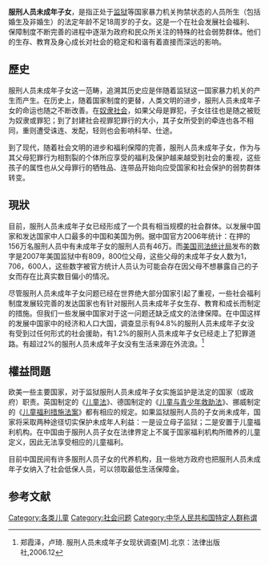 '''服刑人员未成年子女'''，是指正处于[[监狱|监狱]]等国家暴力机关拘禁状态的人员所生（包括婚生及非婚生）的法定年龄不足18周岁的子女。这是一个在社会发展社会福利、保障制度不断完善的进程中逐渐为政府和民众所关注的特殊的社会弱势群体。他们的生存、教育及身心成长对社会的稳定和和谐有着直接而深远的影响。  

==歷史==
服刑人员未成年子女这一范畴，追溯其历史应是伴随着监狱这一国家暴力机关的产生而产生。在历史上，随着国家制度的更替，人类文明的进步，服刑人员未成年子女的命运也随之不断改善。在[[奴隶社会|奴隶社会]]，如果父母是罪犯，子女往往也是随之被贬为奴隶或罪犯；到了封建社会视罪犯罪行的大小，其子女所受到的牵连也各不相同，重则遭受诛连、发配，轻则也会影响科举、仕途。

到了现代，随着社会文明的进步和福利保障的完善，服刑人员未成年子女，作为与其父母犯罪行为相割裂的个体所应享受的福利及保护越来越受到社会的重视，这些孩子的属性也从父母罪行的牺牲品、连带品开始向应受国家和社会保护的弱势群体转变。

==現狀==
目前，服刑人员未成年子女已经形成了一个具有相当规模的社会群体。以发展中国家和发达国家中人口最多的中国和美国为例。据中国官方2006年统计：在押的156万名服刑人员中有未成年子女的服刑人员有46万。而[[美国司法统计局|美国司法统计局]]发布的数字是2007年美国监狱中有809，800位父母，这些父母的未成年子女人数为1，706，600人，这些数字被官方统计人员认为可能会存在因父母不想暴露自己的子女而存在比真实数目偏小的情况。

尽管服刑人员未成年子女问题已经在世界绝大部分国家引起了重视，一些社会福利制度发展较完善的发达国家也有针对服刑人员未成年子女生存、教育和成长而制定的措施。但我们一些发展中国家对于这一问题还缺乏成文的法律保障。在中国这样的发展中国家中的经济和人口大国，调查显示有94.8%的服刑人员未成年子女没有受到过任何形式的社会援助，有1.2%的服刑人员未成年子女已经走上了犯罪道路。有超过2%的服刑人员未成年子女没有生活来源在外流浪。<ref>郑霞泽，卢琦. 服刑人员未成年子女现状调查[M].北京：法律出版社,2006.12 </ref>
==權益問題==
欧美一些主要国家，对于监狱服刑人员未成年子女实施监护是法定的国家（或政府）职责。英国制定的《[[儿童法|儿童法]]》、德国制定的《[[儿童与青少年救助法|儿童与青少年救助法]]》、挪威制定的《[[儿童福利措施法案|儿童福利措施法案]]》都有相应的规定。如果监狱服刑人员的子女尚未成年，国家将采取两种途径切实保护未成年人利益：一是设立母子监狱；二是安置于儿童福利机构。在中国由于服刑人员子女在法律界定上不属于国家福利机构所赡养的儿童定义，因此无法享受相应的儿童福利。

目前中国民间有许多服刑人员子女的代养机构，且一些地方政府也把服刑人员未成年子女纳入了社会低保人员，可以领取最低生活保障金。

== 参考文献 ==
{{Reflist}}

[[Category:各类儿童|Category:各类儿童]]
[[Category:社会问题|Category:社会问题]]
[[Category:中华人民共和国特定人群称谓|Category:中华人民共和国特定人群称谓]]